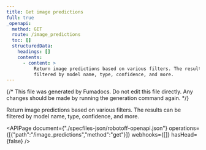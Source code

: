 ```yaml
---
title: Get image predictions
full: true
_openapi:
  method: GET
  route: /image_predictions
  toc: []
  structuredData:
    headings: []
    contents:
      - content: >
          Return image predictions based on various filters. The results can be
          filtered by model name, type, confidence, and more.
---
```


{/* This file was generated by Fumadocs. Do not edit this file directly. Any changes should be made by running the generation command again. */}

Return image predictions based on various filters. The results can be filtered by model name, type, confidence, and more.


<APIPage document={"./specfiles-json/robotoff-openapi.json"} operations={[{"path":"/image_predictions","method":"get"}]} webhooks={[]} hasHead={false} />